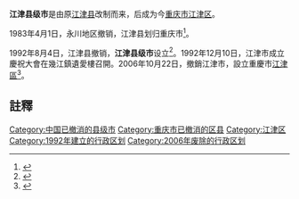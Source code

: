 '''江津县级市'''是由原[[江津区|江津县]]改制而来，后成为今[[重庆市|重庆市]][[江津区|江津区]]。

1983年4月1日，永川地区撤销，江津县划归重庆市<ref>{{Cite web|title=永川地区并入重庆|url=http://www.cq.xinhuanet.com/10th/2007-01/21/content_9097138.htm|accessdate=2009-11-05|publisher=新华网|language=zh-hans|archiveurl=https://web.archive.org/web/20111103115720/http://www.cq.xinhuanet.com/10th/2007-01/21/content_9097138.htm|archivedate=2011-11-03|deadurl=yes}}</ref>。

1992年8月4日，江津县撤销，'''江津县级市'''设立<ref name=":104">{{Cite web|title=中华人民共和国行政区划（1992年）|url=http://www.gov.cn/test/2007-03/23/content_559164.htm|date=2007-03-23|publisher=[[中国政府网|中国政府网]]|quote=1992年8月4日，民政部（民行批[1992]？号）批复：撤销江津县，设立江津市。|access-date=2021-07-21|archive-date=2013-10-04|archive-url=https://web.archive.org/web/20131004215651/http://www.gov.cn/test/2007-03/23/content_559164.htm|dead-url=no}}</ref>。1992年12月10日，江津市成立慶祝大會在幾江鎮遺愛樓召開。2006年10月22日，撤銷江津市，設立重慶市[[江津區|江津區]]<ref name=":5">{{Cite wikisource|title=国务院关于同意重庆市撤销江津市合川市永川市南川市设立重庆市江津区合川区永川区南川区的批复|author=[[中华人民共和国国务院|中华人民共和国国务院]]|date=2006-10-22}}</ref>。

== 註釋 ==
{{Reflist}}

{{中华人民共和国行政区划小作品}}

[[Category:中国已撤消的县级市|Category:中国已撤消的县级市]]
[[Category:重庆市已撤消的区县|Category:重庆市已撤消的区县]]
[[Category:江津区|Category:江津区]]
[[Category:1992年建立的行政区划|Category:1992年建立的行政区划]]
[[Category:2006年废除的行政区划|Category:2006年废除的行政区划]]